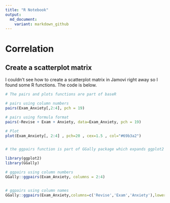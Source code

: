 ---
title: "R Notebook"
output:
  md_document:
    variant: markdown_github
---

#  Correlation

## Create a scatterplot matrix

I couldn't see how to create a scatterplot matrix in Jamovi right away so I found some R functions. The code is below.

```{r}
# The pairs and plots functions are part of baseR

# pairs using column numbers
pairs(Exam_Anxiety[,2:4], pch = 19)

# pairs using formula format
pairs(~Revise + Exam + Anxiety, data=Exam_Anxiety, pch = 19)

# Plot
plot(Exam_Anxiety[, 2:4] , pch=20 , cex=1.5 , col="#69b3a2")


# the ggpairs function is part of GGally package which expands ggplot2 package

library(ggplot2)
library(GGally)

# ggpairs using column numbers
GGally::ggpairs(Exam_Anxiety, columns = 2:4)


# ggpairs using column names
GGally::ggpairs(Exam_Anxiety,columns=c('Revise','Exam','Anxiety'),lower = list(continuous = "smooth"))

```


